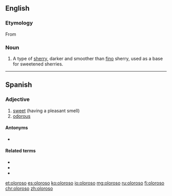 ==English==
{{wikipedia}}

===Etymology===
From {{etyl|es|en}}

===Noun===
{{en-noun}}

# A type of [[sherry]], darker and smoother than [[fino]] sherry, used as a base for sweetened sherries.

----

==Spanish==

===Adjective===
{{es-adj|f=olorosa}}

# [[sweet]] (having a pleasant smell)
# [[odorous]]

====Antonyms====
* {{sense|sweet}} {{l|es|hediondo}}

====Related terms====
* {{l|es|olor}}
* {{l|es|oler}}
* {{l|es|olfato}}

[[et:oloroso]]
[[es:oloroso]]
[[ko:oloroso]]
[[io:oloroso]]
[[mg:oloroso]]
[[ru:oloroso]]
[[fi:oloroso]]
[[chr:oloroso]]
[[zh:oloroso]]